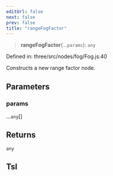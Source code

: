 ```yaml
---
editUrl: false
next: false
prev: false
title: "rangeFogFactor"
---
```


> **rangeFogFactor**(...`params`): `any`

Defined in: three/src/nodes/fog/Fog.js:40

Constructs a new range factor node.

## Parameters

### params

...`any`[]

## Returns

`any`

## Tsl

